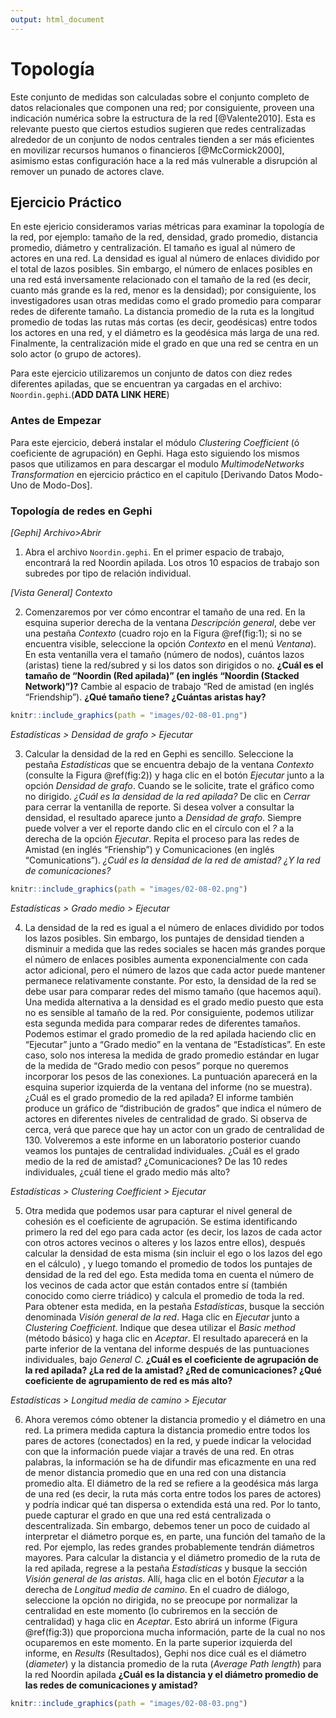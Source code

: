 ```yaml
---
output: html_document
---
```


# Topología

Este conjunto de medidas son calculadas sobre el conjunto completo de datos relacionales que componen una red; por consiguiente, proveen una indicación numérica sobre la estructura de la red [@Valente2010]. Esta es relevante puesto que ciertos estudios sugieren que redes centralizadas alrededor de un conjunto de nodos centrales tienden a ser más eficientes en movilizar recursos humanos o financieros [@McCormick2000], asimismo estas configuración hace a la red más vulnerable a disrupción al remover un punado de actores clave. 


## Ejercicio Práctico

En este ejericio consideramos varias métricas para examinar la topología de la red, por ejemplo: tamaño de la red, densidad, grado promedio, distancia promedio, diámetro y centralización. El tamaño es igual al número de actores en una red. La densidad es igual al número de enlaces dividido por el total de lazos posibles. Sin embargo, el número de enlaces posibles en una red está inversamente relacionado con el tamaño de la red (es decir, cuanto más grande es la red, menor es la densidad); por consiguiente, los investigadores usan otras medidas como el grado promedio para comparar redes de diferente tamaño. La distancia promedio de la ruta es la longitud promedio de todas las rutas más cortas (es decir, geodésicas) entre todos los actores en una red, y el diámetro es la geodésica más larga de una red. Finalmente, la centralización mide el grado en que una red se centra en un solo actor (o grupo de actores).

Para este ejercicio utilizaremos un conjunto de datos con diez redes diferentes apiladas, que se encuentran ya cargadas en el archivo: `Noordin.gephi`.(**ADD DATA LINK HERE**)

### Antes de Empezar

Para este ejercicio, deberá instalar el módulo *Clustering Coefficient* (ó coeficiente de agrupación) en Gephi. Haga esto siguiendo los mismos pasos que utilizamos en para descargar el modulo *MultimodeNetworks Transformation* en ejercicio práctico en el capitulo [Derivando Datos Modo-Uno de Modo-Dos]. 


### Topología de redes en Gephi

::::{.row}
::::{.lcolumn-20}
*[Gephi]*
*Archivo>Abrir*
::::
::::{.rcolumn-80}
  1.	Abra el archivo `Noordin.gephi`. En el primer espacio de trabajo, encontrará la red Noordin apilada. Los otros 10 espacios de trabajo son subredes por tipo de relación individual. 
::::
::::

::::{.row}
::::{.lcolumn-20}
*[Vista General]*
*Contexto*
::::
::::{.rcolumn-80}
  2.	Comenzaremos por ver cómo encontrar el tamaño de una red. En la esquina superior derecha de la ventana *Descripción general*, debe ver una pestaña *Contexto* (cuadro rojo en la Figura \@ref(fig:1); si no se encuentra visible, seleccione la opción *Contexto* en el menú *Ventana*). En esta ventanilla vera el tamaño (número de nodos), cuántos lazos (aristas) tiene la red/subred y si los datos son dirigidos o no. **¿Cuál es el tamaño de "Noordin (Red apilada)" (en inglés “Noordin (Stacked Network)”)?** Cambie al espacio de trabajo "Red de amistad (en inglés “Friendship”). **¿Qué tamaño tiene? ¿Cuántas aristas hay?**
::::
::::

```r
knitr::include_graphics(path = "images/02-08-01.png")
```

::::{.row}
::::{.lcolumn-20}
*Estadísticas > Densidad de grafo > Ejecutar* 
::::
::::{.rcolumn-80}
  3.	Calcular la densidad de la red en Gephi es sencillo. Seleccione la pestaña *Estadísticas* que se encuentra debajo de la ventana *Contexto* (consulte la Figura \@ref(fig:2)) y haga clic en el botón *Ejecutar* junto a la opción *Densidad de grafo*. Cuando se le solicite, trate el gráfico como no dirigido. *¿Cuál es la densidad de la red apilada?* De clic en *Cerrar* para cerrar la ventanilla de reporte. Si desea volver a consultar la densidad, el resultado aparece junto a *Densidad de grafo*. Siempre puede volver a ver el reporte dando clic en el círculo con el *?* a la derecha de la opción *Ejecutar*. Repita el proceso para las redes de Amistad (en inglés "Frienship”) y Comunicaciones (en inglés “Comunications”). *¿Cuál es la densidad de la red de amistad? ¿Y la red de comunicaciones?*
::::
::::

```r
knitr::include_graphics(path = "images/02-08-02.png")
```

::::{.row}
::::{.lcolumn-20}
*Estadísticas > Grado medio > Ejecutar* 
::::
::::{.rcolumn-80}
  4.	La densidad de la red es igual a el número de enlaces dividido por todos los lazos posibles. Sin embargo, los puntajes de densidad tienden a disminuir a medida que las redes sociales se hacen más grandes porque el número de enlaces posibles aumenta exponencialmente con cada actor adicional, pero el número de lazos que cada actor puede mantener permanece relativamente constante. Por esto, la densidad de la red se debe usar para comparar redes del mismo tamaño (que hacemos aquí). Una medida alternativa a la densidad es el grado medio puesto que esta no es sensible al tamaño de la red. Por consiguiente, podemos utilizar esta segunda medida para comparar redes de diferentes tamaños. Podemos estimar el grado promedio de la red apilada haciendo clic en "Ejecutar" junto a "Grado medio" en la ventana de “Estadísticas”.  En este caso, solo nos interesa la medida de grado promedio estándar en lugar de la medida de "Grado medio con pesos" porque no queremos incorporar los pesos de las conexiones. La puntuación aparecerá en la esquina superior izquierda de la ventana del informe (no se muestra). ¿Cuál es el grado promedio de la red apilada? El informe también produce un gráfico de "distribución de grados" que indica el número de actores en diferentes niveles de centralidad de grado. Si observa de cerca, verá que parece que hay un actor con un grado de centralidad de 130. Volveremos a este informe en un laboratorio posterior cuando veamos los puntajes de centralidad individuales. ¿Cuál es el grado medio de la red de amistad? ¿Comunicaciones? De las 10 redes individuales, ¿cuál tiene el grado medio más alto?
::::
::::

::::{.row}
::::{.lcolumn-20}
*Estadísticas > Clustering Coefficient > Ejecutar*
::::
::::{.rcolumn-80}
  5.	Otra medida que podemos usar para capturar el nivel general de cohesión es el coeficiente de agrupación. Se estima identificando primero la red del ego para cada actor (es decir, los lazos de cada actor con otros actores vecinos o alteres y los lazos entre ellos), después calcular la densidad de esta misma (sin incluir el ego o los lazos del ego en el cálculo) , y luego tomando el promedio de todos los puntajes de densidad de la red del ego. Esta medida toma en cuenta el número de los vecinos de cada actor que están contados entre sí (también conocido como cierre triádico) y calcula el promedio de toda la red. Para obtener esta medida, en la pestaña *Estadísticas*, busque la sección denominada *Visión general de la red*. Haga clic en *Ejecutar* junto a *Clustering Coefficient*. Indique que desea utilizar el *Basic method* (método básico) y haga clic en *Aceptar*. El resultado aparecerá en la parte inferior de la ventana del informe después de las puntuaciones individuales, bajo *General C*. **¿Cuál es el coeficiente de agrupación de la red apilada? ¿La red de la amistad? ¿Red de comunicaciones? ¿Qué coeficiente de agrupamiento de red es más alto?**
::::
::::

::::{.row}
::::{.lcolumn-20}
*Estadísticas > Longitud media de camino > Ejecutar*
::::
::::{.rcolumn-80}
6.	Ahora veremos cómo obtener la distancia promedio y el diámetro en una red. La primera medida captura la distancia promedio entre todos los pares de actores (conectados) en la red, y puede indicar la velocidad con que la información puede viajar a través de una red. En otras palabras, la información se ha de difundir mas eficazmente en una red de menor distancia promedio que en una red con una distancia promedio alta. El diámetro de la red se refiere a la geodésica más larga de una red (es decir, la ruta más corta entre todos los pares de actores) y podría indicar qué tan dispersa o extendida está una red. Por lo tanto, puede capturar el grado en que una red está centralizada o descentralizada. Sin embargo, debemos tener un poco de cuidado al interpretar el diámetro porque es, en parte, una función del tamaño de la red. Por ejemplo, las redes grandes probablemente tendrán diámetros mayores. Para calcular la distancia y el diámetro promedio de la ruta de la red apilada, regrese a la pestaña *Estadísticas* y busque la sección *Visión general de las aristas*. Allí, haga clic en el botón *Ejecutar* a la derecha de *Longitud media de camino*. En el cuadro de diálogo, seleccione la opción no dirigida, no se preocupe por normalizar la centralidad en este momento (lo cubriremos en la sección de centralidad) y haga clic en *Aceptar*. Esto abrirá un informe (Figura \@ref(fig:3)) que proporciona mucha información, parte de la cual no nos ocuparemos en este momento. En la parte superior izquierda del informe, en *Results* (Resultados), Gephi nos dice cuál es el diámetro (*diameter*) y la distancia promedio de la ruta (*Average Path length*) para la red Noordin apilada **¿Cuál es la distancia y el diámetro promedio de las redes de comunicaciones y amistad?**
::::
::::

```r
knitr::include_graphics(path = "images/02-08-03.png")
```
